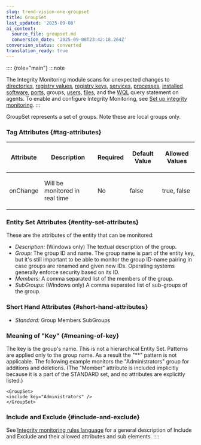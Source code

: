 ```yaml
---
slug: trend-vision-one-groupset
title: GroupSet
last_updated: '2025-09-08'
ai_context:
  source_file: groupset.md
  conversion_date: '2025-09-08T23:42:18.264Z'
conversion_status: converted
translation_ready: true
---
```


:::: {role="main"}
:::note

The Integrity Monitoring module scans for unexpected changes to [directories](directoryset.mdx), [registry values](registryvalueset.mdx), [registry keys](registrykeyset.mdx), [services](serviceset.mdx), [processes](processset.mdx), [installed software](installedsoftwareset.mdx), [ports](portset.mdx), groups, [users](userset.mdx), [files](fileset.mdx), and the [WQL](wqlset.mdx) query statement on agents. To enable and configure Integrity Monitoring, see [Set up integrity monitoring](set-up-integrity-monitoring.mdx).
:::

GroupSet represents a set of groups. Note these are local groups only.

### Tag Attributes {#tag-attributes}

<table>
<thead>
<tr>
<th><p>Attribute</p></th>
<th><p>Description</p></th>
<th><p>Required</p></th>
<th><p>Default Value</p></th>
<th><p>Allowed Values</p></th>
</tr>
</thead>
<tbody>
<tr>
<td><p>onChange</p></td>
<td><p>Will be monitored in real time</p></td>
<td><p>No</p></td>
<td><p>false</p></td>
<td><p>true, false</p></td>
</tr>
</tbody>
</table>

### Entity Set Attributes {#entity-set-attributes}

These are the attributes of the entity that can be monitored:

- *Description:* (Windows only) The textual description of the group.
- *Group:* The group ID and name. The group name is part of the entity key, but it's still important to be able to monitor the group ID-name pairing in case groups are renamed and given new IDs. Operating systems generally enforce security based on its ID.
- *Members:* A comma separated list of the members of the group.
- *SubGroups:* (Windows only) A comma separated list of sub-groups of the group.

### Short Hand Attributes {#short-hand-attributes}

- *Standard:* Group Members SubGroups

### Meaning of "Key" {#meaning-of-key}

The key is the group's name. This is not a hierarchical Entity Set. Patterns are applied only to the group name. As a result the "\*\*" pattern is not applicable. The following example monitors the "Administrators" group for additions and deletions. (The "Member" attribute is included implicitly because it is a part of the STANDARD set, and no attributes are explicitly listed.)

``` codeblock
<GroupSet>
<include key="Administrators" />
</GroupSet>
```

### Include and Exclude {#include-and-exclude}

See [Integrity monitoring rules language](integrity-monitoring-language-swp.mdx) for a general description of Include and Exclude and their allowed attributes and sub elements.
::::
